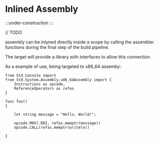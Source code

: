 # Inlined Assembly

:::under-construction
:::

// TODO

assembly can be inlyned directly inside a scope by calling the
assembler functions during the final step of the build pipeline.

The target will provide a library with interfaces to allow this
connection.

As a example of use, being targeted to x86_64 assemby:

```abs
from Std.Console import
from Std.System.Assembly.x86_64Assembly import {
    Instructions as opcode,
    ReferenceOperators as refas
}

func foo()
{

	let string message = "Hello, World!";

	opcode.MOV(.RDI, refas.memptr(message))
	opcode.CALL(refas.memptr(writeln))

}

```

